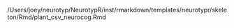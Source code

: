 /Users/joey/neurotyp/NeurotypR/inst/rmarkdown/templates/neurotypr/skeleton/Rmd/plant_csv_neurocog.Rmd